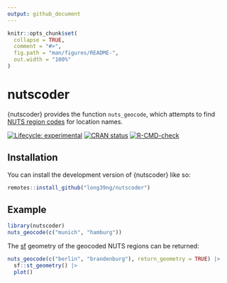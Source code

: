 ```yaml
---
output: github_document
---
```


<!-- README.md is generated from README.Rmd. Please edit that file -->

```r
knitr::opts_chunk$set(
  collapse = TRUE,
  comment = "#>",
  fig.path = "man/figures/README-",
  out.width = "100%"
)
```

# nutscoder

{nutscoder} provides the function `nuts_geocode`, which attempts to find [NUTS region codes](https://ec.europa.eu/eurostat/web/nuts/background) for location names.

<!-- badges: start -->
[![Lifecycle: experimental](https://img.shields.io/badge/lifecycle-experimental-orange.svg)](https://lifecycle.r-lib.org/articles/stages.html#experimental)
[![CRAN status](https://www.r-pkg.org/badges/version/nutscoder)](https://CRAN.R-project.org/package=nutscoder)
[![R-CMD-check](https://github.com/long39ng/nutscoder/workflows/R-CMD-check/badge.svg)](https://github.com/long39ng/nutscoder/actions)
<!-- badges: end -->

## Installation

You can install the development version of {nutscoder} like so:

``` r
remotes::install_github("long39ng/nutscoder")
```

## Example

```r
library(nutscoder)
nuts_geocode(c("munich", "hamburg"))
```

The [sf](https://r-spatial.github.io/sf/) geometry of the geocoded NUTS regions can be returned:

```r
nuts_geocode(c("berlin", "brandenburg"), return_geometry = TRUE) |> 
  sf::st_geometry() |> 
  plot()
```

